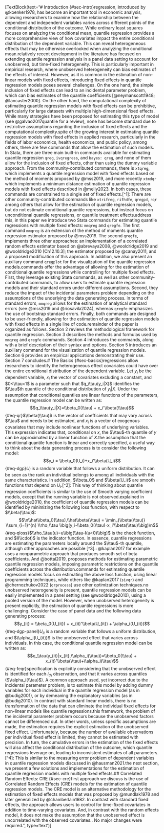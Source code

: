 [TextBlock(text="<edited_text>\n# Introduction {#sec-intro}\n\nQuantile regression, introduced by @koenker1978, has become an important tool in economic analysis, allowing researchers to examine how the relationship between the dependent and independent variables varies across different points of the conditional distribution of the outcome. While ordinary least squares focuses on analyzing the conditional mean, quantile regression provides a more comprehensive view of how covariates impact the entire conditional distribution of the dependent variable. This can reveal heterogeneous effects that may be otherwise overlooked when analyzing the conditional mean.\n\nA relatively recent development in the literature has focused on extending quantile regression analysis in a panel data setting to account for unobserved, but time-fixed heterogeneity. This is particularly important in empirical research, where unobserved heterogeneity can bias estimates of the effects of interest. However, as it is common in the estimation of non-linear models with fixed effects, introducing fixed effects in quantile regression models poses several challenges. On the one hand, the simple inclusion of fixed effects can lead to an incidental parameter problem, which can bias estimates of the quantile coefficients [@neymanscott1948; @lancaster2000]. On the other hand, the computational complexity of estimating quantile regression models with fixed effects can be prohibitive, particularly for large datasets with multiple high-dimensional fixed effects. While many strategies have been proposed for estimating this type of model (see @galvao2017quantile for a review), none has become standard due to restrictive assumptions regarding the inclusion of fixed effects and the computational complexity.\n\nIn spite of the growing interest in estimating quantile regression models with fixed effects in applied research, particularly in the fields of labor economics, health economics, and public policy, among others, there are few commands that allow the estimation of such models. In Stata, there are three main built-in commands available for estimating quantile regression `qreg`, `ivqregress`, and `bayes: qreg`, and none of them allow for the inclusion of fixed effects, other than using the dummy variable approach. From the community-contributed commands, there is `xtqreg`, which implements a quantile regression model with fixed effects based on the method of moments proposed by @mss2019, and more recently `xtmdqr` which implements a minimum distance estimation of quantile regression models with fixed effects described in @melly2023. In both cases, these commands are constrained to a single set of fixed effects.[^1]\n\n[^1]: There are other community-contributed commands like `xtrifreg`, `rifhdfe`, `qregpd`, `rqr` among others that allow for the estimation of quantile regression models, but do not estimate conditional quantile regressions, but instead focus on unconditional quantile regressions, or quantile treatment effects.\n\nTo address this, in this paper we introduce two Stata commands for estimating quantile regressions with multiple fixed effects: `mmqreg` and `qregfe`. The first command `mmqreg` is an extension of the method of moments quantile regression estimator proposed by @mss2019. The second `qregfe`, implements three other approaches: an implementation of a correlated random effects estimator based on @abrevaya2008, @wooldridge2019 and @wooldridge2010 [Ch12.10.3]; the estimator proposed by @canay2011, and a proposed modification of this approach. In addition, we also present an auxiliary command `qregplot` for the visualization of the quantile regression models.\n\nBoth commands offer the advantage of allowing for the estimation of conditional quantile regressions while controlling for multiple fixed effects. First, they leverage existing Stata commands, as well as other community-contributed commands, to allow users to estimate quantile regression models and their standard errors under different assumptions. Second, they reduce the impact of the incidental parameters problem depending on the assumptions of the underlying the data generating process. In terms of standard errors, `mmqreg` allows for the estimation of analytical standard errors (see @mss2019 and @riosavila2024), whereas `qregfe` emphasizes the use of bootstrap standard errors. Finally, both commands are designed to be user-friendly, allowing for the estimation of quantile regression models with fixed effects in a single line of code.\n\nThe remainder of the paper is organized as follows. Section 2 reviews the methodological framework for quantile regression. Section 3 describes the methods and formulas used by `mmqreg` and `qregfe` commands. Section 4 introduces the commands, along with a brief description of their syntax and options. Section 5 introduces an auxiliary command for the visualization of quantile regression models. Section 6 provides an empirical applications demonstrating their use. Section 7 concludes.\n\n# The Basics {#sec-basics}\n\nQuantile regressions allow researchers to identify the heterogeneous effect covariates could have over the entire conditional distribution of the dependent variable. Let $y_i$ be the dependent variable, $x_i$ the vector of covariates excluding a constant, and $0<\\tau<1$ is a parameter such that $q_\\tau(y_i|X)$ identifies the $\\tau$th quantile of the conditional distribution of $y_i|X$. Under the assumption that conditional quantiles are linear functions of the parameters, the quantile regression model can be written as:\n\n$$q_\\tau(y_i|X)=\\beta_0(\\tau) + x_i'\\beta(\\tau)$$ {#eq-qr}\n\nWhere $\\beta(\\tau)$ is the vector of coefficients that may vary across $\\tau$ and needs to be estimated, and $x_i$ is a vector of exogenous covariates that may include nonlinear functions of underlying variables. This expression indicates that, conditional on $x$, the $\\tau$-th quantile of $y$ can be approximated by a linear function of $X$.\n\nUnder the assumption that the conditional quantile function is linear and correctly specified, a useful way to think about the data generating process is to consider the following model:\n\n$$y_i = \\beta_0(U_i)+x_i'\\beta(U_i)$$ {#eq-dgp}\n\nwhere $U_i$ is a random variable that follows a uniform distribution. It can be seen as the rank an individual belongs to among all individuals with the same characteristics. In addition, $\\beta_0$ and $\\beta(U_i)$ are smooth functions that depend on $U_i$.[^2]\n\n[^2]: This way of thinking about quantile regression coefficients is similar to the use of Smooth varying coefficient models, except that the running variable is not observed.\n\nAs explained in @wooldridge2010, the coefficient of quantile regression models can be identified by minimizing the following loss function, with respect to $\\beta(\\tau)$:\n\n$$\n\\hat\\beta_0(\\tau),\\hat\\beta(\\tau) = \\min_{\\beta(\\tau)} \\sum_{i=1}^{n} \\rho_\\tau \\big(y_i-\\beta_0(\\tau)-x_i'\\beta(\\tau)\\big)\n$$ {#eq-qloss}\n\nWhere $\\rho_\\tau(u)=u\\big(\\tau-I(u<0)\\big)$ is the check function, and $I(\\cdot)$ is the indicator function. In essence, quantile regressions are estimating the parameters locally around the $\\tau$-th quantile, although other approaches are possible [^3].\n\n[^3]: @kaplan2017 for example uses a nonparametric approach that produces smooth set of beta coefficients. And @bottai2019, proposes methods for estimating parametric quantile regression models, imposing parametric restrictions on the quantile coefficients across the distribution.\n\nMost commands for estimating quantile regression models focus on estimating the above loss function, using linear programming techniques, while others like @kaplan2017 (`sivqr`) and @chernozhukov2022 (`qrprocess`) use other optimization techniques.\n\nWhen no unobserved heterogeneity is present, quantile regression models can be easily implemented in a panel setting (see @wooldridge2010), using a pooled version of the model. However, when unobserved heterogeneity is present explicitly, the estimation of quantile regressions is more challenging. Consider the case of panel data and the following data generating process:\n\n$$y_{it} = \\beta_0(U_{it}) + x_{it}'\\beta(U_{it}) + \\alpha_i(U_{it})$$ {#eq-dgp-panel}\n\nWhere $U_{it}$ is a random variable that follows a uniform distribution, and $\\alpha_i(U_{it})$ is the unobserved effect that varies across individuals. In this case, the conditional quantile regression model can be written as: $$q_\\tau(y_{it}|x_{it},\\alpha_i(\\tau))=\\beta_0(\\tau) + x_{it}'\\beta(\\tau)+\\alpha_i(\\tau)$$ {#eq-feqr}\n\nThis specification is explicitly considering that the unobserved effect is identified for each $i_{th}$ observation, and that it varies across quantiles ($\\alpha_i(\\tau)$). A common approach used, yet incorrect due to the incidental parameter problem, is to estimate this model by adding dummy variables for each individual in the quantile regression model (as in @budig2001), or by demeaning the explanatory variables (as in @budig2010). In contrast with standard linear models, there is no transformation of the data that can eliminate the individual fixed effects for non-linear models like quantile regressions.\n\nIn this framework, the problem of the incidental parameter problem occurs because the unobserved factors cannot be differenced out. In other words, unless specific assumptions are made, the estimation requires the explicit estimation of the unobserved fixed effect. Unfortunately, because the number of available observations per individual fixed effect is limited, they cannot be estimated with precision. In turn, the cumulative errors in the estimation of the fixed effects will also affect the conditional distribution of the outcome, which quantile regressions leverage on, leading to inconsistent estimates of all parameters. [^4]\n\n[^4]: This is similar to the measuring error problem of dependent variables in quantile regression models discussed in @hausman2021.\n\nIn the next section, we present a few solutions and implementations for the estimation of quantile regression models with multiple fixed effects.\n\n## Correlated Random Effects: CRE {#sec-cre}\n\nThe first approach we discuss is the use of Correlated Random Effects (CRE) models for the estimation of quantile regression models. The CRE model is an alternative methodology for the estimation of fixed effects models that was proposed by @mundlak1978 and later generalized by @chamberlain1982. In contrast with standard fixed effects, the approach allows users to control for time-fixed covariates in addition to time-varying covariates. And, in contrast with the random effects model, it does not make the assumption that the unobserved effect is uncorrelated with the observed covariates.\n</edited_text>\n\n<change_explanations>\n1. No major changes were required.\n</change_explanations>", type='text')]